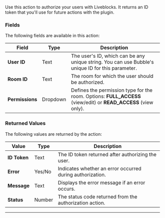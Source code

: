 Use this action to authorize your users with Liveblocks. It returns an ID token that you'll use for future actions with the plugin.


### Fields

The following fields are available in this action:

| **Field**       | **Type** | **Description**                                                                                                |
| --------------- | -------- | -------------------------------------------------------------------------------------------------------------- |
| **User ID**     | Text     | The user's ID, which can be any unique string. You can use Bubble's unique ID for this parameter.              |
| **Room ID**     | Text     | The room for which the user should be authorized.                                                              |
| **Permissions** | Dropdown | Defines the permission type for the room. Options: **FULL_ACCESS** (view/edit) or **READ_ACCESS** (view only). |

### Returned Values

The following values are returned by the action:

| **Value**    | **Type** | **Description**                                           |
| ------------ | -------- | --------------------------------------------------------- |
| **ID Token** | Text     | The ID token returned after authorizing the user.         |
| **Error**    | Yes/No   | Indicates whether an error occurred during authorization. |
| **Message**  | Text     | Displays the error message if an error occurs.            |
| **Status**   | Number   | The status code returned from the authorization action.   |

---

<liveblocksFooter />
